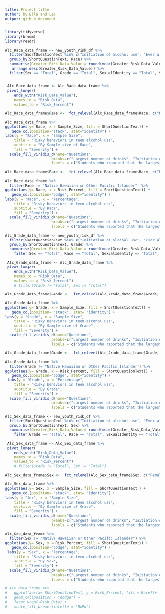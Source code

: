 ```yaml
---
title: Project title
author: by Ella and Leo
output: github_document
---
```


```r
library(tidyverse)
library(broom)
library(readr)
```

```r
Alc_Race_data_frame <- new_youth_risk_df %>%
  filter(ShortQuestionText %in% c("Initiation of alcohol use", "Ever alcohol use", "Current alcohol use", "Largest number of drinks")) %>%
  group_by(ShortQuestionText, Race) %>%
  summarise(Greater_Risk_Data_Value = round(mean(Greater_Risk_Data_Value, na.rm =TRUE), digits = 0), Sample_Size = Sample_Size, Sex, Grade, SexualIdentity, SexOfSexualContacts)%>%
   arrange(desc(Greater_Risk_Data_Value)) %>%
  filter(Sex == "Total", Grade == "Total", SexualIdentity == "Total", SexOfSexualContacts == "Total")


 Alc_Race_data_frame <- Alc_Race_data_frame %>%
 pivot_longer(
    ends_with("Risk_Data_Value"), 
    names_to = "Risk_Data", 
    values_to = "Risk_Percent")  
```

```r
Alc_Race_data_frame$Race <-  fct_relevel(Alc_Race_data_frame$Race, c("Native Hawaiian or Other Pacific Islander", "Black or African American", "Asian","American Indian or Alaska Native", "Multiple Race", "Hispanic or Latino", "White", "Total"))

Alc_Race_data_frame %>% 
ggplot(aes(y= Race, x = Sample_Size, fill = ShortQuestionText)) +
   geom_col(position="stack", stat="identity") +
labs(y = "Race", x = "Sample Size",
    title = "Risky behaviors in teen alcohol use",
    subtitle = "By Sample size of Race",
    fill = "Severity") +
  scale_fill_viridis_d(name="Questions",
                     breaks=c("Largest number of drinks", "Initiation of alcohol use", "Ever alcohol use", "Current alcohol use"),
                     labels = c("Students who reported that the largest \nnumber of drinks they had in a row was 10 or more", "Students who had their first drink of \nalcohol before age 13 years", "Students who ever drank alcohol", "Students who currently drink alcohol"))
```

```r
Alc_Race_data_frame$Race <-  fct_relevel(Alc_Race_data_frame$Race, c("Black or African American", "Asian", "American Indian or Alaska Native", "Multiple Race", "Hispanic or Latino", "White", "Total"))

Alc_Race_data_frame %>% 
  filter(Race != "Native Hawaiian or Other Pacific Islander") %>%
ggplot(aes(y= Race, x = Risk_Percent, fill = ShortQuestionText)) +
   geom_col(position="dodge", stat="identity") +
labs(y = "Race", x = "Percentage",
    title = "Risky behaviors in teen alcohol use",
    subtitle = "By Race",
    fill = "Severity") +
  scale_fill_viridis_d(name="Questions",
                     breaks=c("Largest number of drinks", "Initiation of alcohol use", "Ever alcohol use", "Current alcohol use"),
                     labels = c("Students who reported that the largest \nnumber of drinks they had in a row was 10 or more", "Students who had their first drink of \nalcohol before age 13 years", "Students who ever drank alcohol", "Students who currently drink alcohol"))
```

```r
Alc_Grade_data_frame <- new_youth_risk_df %>%
  filter(ShortQuestionText %in% c("Initiation of alcohol use", "Ever alcohol use", "Current alcohol use", "Largest number of drinks")) %>%
  group_by(ShortQuestionText, Grade) %>%
  summarise(Greater_Risk_Data_Value = round(mean(Greater_Risk_Data_Value, na.rm =TRUE), digits = 0), Sample_Size = Sample_Size, Sex, Race, SexualIdentity, SexOfSexualContacts) %>%
    filter(Sex == "Total", Race == "Total", SexualIdentity == "Total", SexOfSexualContacts == "Total")

 Alc_Grade_data_frame <- Alc_Grade_data_frame %>%
 pivot_longer(
    ends_with("Risk_Data_Value"), 
    names_to = "Risk_Data", 
    values_to = "Risk_Percent") 
    # filter(Grade != "Total", Sex != "Total")
```
```r
Alc_Grade_data_frame$Grade <-  fct_relevel(Alc_Grade_data_frame$Grade,  c("9th", "10th", "11th", "12th", "Total"))

Alc_Grade_data_frame %>% 
ggplot(aes(y= Grade, x = Sample_Size, fill = ShortQuestionText)) +
   geom_col(position= "stack", stat= "identity") +
labs(y = "Grade", x = "Sample Size",
    title = "Risky behaviors in teen alcohol use",
    subtitle = "By Sample size of Grade",
    fill = "Severity") +
  scale_fill_viridis_d(name="Questions",
                     breaks=c("Largest number of drinks", "Initiation of alcohol use", "Ever alcohol use", "Current alcohol use"),
                     labels = c("Students who reported that the largest \nnumber of drinks they had in a row was 10 or more", "Students who had their first drink of \nalcohol before age 13 years", "Students who ever drank alcohol", "Students who currently drink alcohol"))
```

```r
Alc_Grade_data_frame$Grade <-  fct_relevel(Alc_Grade_data_frame$Grade, c("9th", "10th", "11th", "12th", "Total"))

Alc_Grade_data_frame %>% 
  filter(Grade != "Native Hawaiian or Other Pacific Islander") %>% 
ggplot(aes(y= Grade, x = Risk_Percent, fill = ShortQuestionText)) +
   geom_col(position="dodge", stat="identity") +
 labs(y = "Grade", x = "Percentage",
    title = "Risky behaviors in teen alcohol use",
    subtitle = "By Grade",
    fill = "Severity") +
  scale_fill_viridis_d(name="Questions",
                     breaks=c("Largest number of drinks", "Initiation of alcohol use", "Ever alcohol use", "Current alcohol use"),
                     labels = c("Students who reported that the largest \nnumber of drinks they had in a row was 10 or more", "Students who had their first drink of \nalcohol before age 13 years", "Students who ever drank alcohol", "Students who currently drink alcohol"))
```
```r
Alc_Sex_data_frame <- new_youth_risk_df %>%
  filter(ShortQuestionText %in% c("Initiation of alcohol use", "Ever alcohol use", "Current alcohol use", "Largest number of drinks")) %>%
  group_by(ShortQuestionText, Sex) %>%
  summarise(Greater_Risk_Data_Value = round(mean(Greater_Risk_Data_Value, na.rm =TRUE), digits = 0), Sample_Size = Sample_Size, Grade, Race, SexualIdentity, SexOfSexualContacts) %>%
    filter(Grade == "Total", Race == "Total", SexualIdentity == "Total", SexOfSexualContacts == "Total")

 Alc_Sex_data_frame <- Alc_Sex_data_frame %>%
 pivot_longer(
    ends_with("Risk_Data_Value"), 
    names_to = "Risk_Data", 
    values_to = "Risk_Percent") 
    # filter(Grade != "Total", Sex != "Total")
```
```r
Alc_Sex_data_frame$Sex <-  fct_relevel(Alc_Sex_data_frame$Sex, c("Female","Male", "Total"))

Alc_Sex_data_frame %>% 
ggplot(aes(y= Sex, x = Sample_Size, fill = ShortQuestionText)) +
   geom_col(position= "stack", stat= "identity") +
labs(y = "Sex", x = "Sample Size",
    title = "Risky behaviors in teen alcohol use",
    subtitle = "By Sample size of Grade",
    fill = "Severity") +
  scale_fill_viridis_d(name="Questions",
                     breaks=c("Largest number of drinks", "Initiation of alcohol use", "Ever alcohol use", "Current alcohol use"),
                     labels = c("Students who reported that the largest \nnumber of drinks they had in a row was 10 or more", "Students who had their first drink of \nalcohol before age 13 years", "Students who ever drank alcohol", "Students who currently drink alcohol"))
```

```r
Alc_Sex_data_frame %>% 
  filter(Sex != "Native Hawaiian or Other Pacific Islander") %>% 
ggplot(aes(y= Sex, x = Risk_Percent, fill = ShortQuestionText)) +
   geom_col(position="dodge", stat="identity") +
 labs(y = "Sex", x = "Percentage",
    title = "Risky behaviors in teen alcohol use",
    subtitle = "By Sex",
    fill = "Severity") +
  scale_fill_viridis_d(name="Questions",
                     breaks=c("Largest number of drinks", "Initiation of alcohol use", "Ever alcohol use", "Current alcohol use"),
                     labels = c("Students who reported that the largest \nnumber of drinks they had in a row was 10 or more", "Students who had their first drink of \nalcohol before age 13 years", "Students who ever drank alcohol", "Students who currently drink alcohol"))
```

```r
# Alc_data_frame %>% 
#   ggplot(aes(x= ShortQuestionText, y = Risk_Percent, fill = Race))+
#   geom_col(position = "dodge") +
#   facet_wrap(~Risk_Data) +
#   scale_fill_brewer(palette = "RdPu")
```

